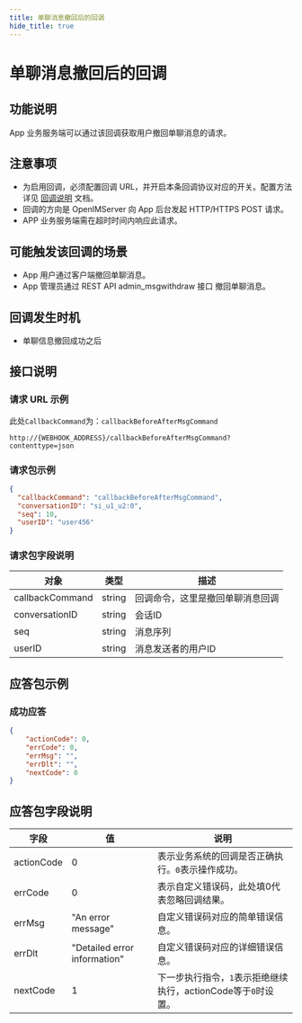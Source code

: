 ```yaml
---
title: 单聊消息撤回后的回调
hide_title: true
---
```


# 单聊消息撤回后的回调

## 功能说明
App 业务服务端可以通过该回调获取用户撤回单聊消息的请求。

## 注意事项
- 为启用回调，必须配置回调 URL，并开启本条回调协议对应的开关。配置方法详见 [回调说明](../introduction) 文档。
- 回调的方向是 OpenIMServer 向 App 后台发起 HTTP/HTTPS POST 请求。
- APP 业务服务端需在超时时间内响应此请求。

## 可能触发该回调的场景
- App 用户通过客户端撤回单聊消息。
- App 管理员通过 REST API admin_msgwithdraw 接口 撤回单聊消息。


## 回调发生时机
- 单聊信息撤回成功之后

## 接口说明

### 请求 URL 示例
此处`CallbackCommand`为：`callbackBeforeAfterMsgCommand`
```plaintext
http://{WEBHOOK_ADDRESS}/callbackBeforeAfterMsgCommand?contenttype=json
```

### 请求包示例
```json
{
  "callbackCommand": "callbackBeforeAfterMsgCommand",
  "conversationID": "si_u1_u2:0",
  "seq": 10,
  "userID": "user456"
}
```

### 请求包字段说明

| 对象             | 类型   | 描述                                               |
|-----------------|--------|----------------------------------------------------|
| callbackCommand | string | 回调命令，这里是撤回单聊消息回调                  |
| conversationID | string | 会话ID |
| seq    | string | 消息序列                               |
| userID   | string | 消息发送者的用户ID                               |


## 应答包示例

### 成功应答

```json
{
    "actionCode": 0,
    "errCode": 0,
    "errMsg": "",
    "errDlt": "",
    "nextCode": 0
}
```



## 应答包字段说明
| 字段         | 值                           | 说明                                       |
|-------------|------------------------------|------------------------------------------|
| actionCode  | 0                            | 表示业务系统的回调是否正确执行。`0`表示操作成功。     |
| errCode     | 0                            | 表示自定义错误码，此处填0代表忽略回调结果。|
| errMsg      | "An error message"           | 自定义错误码对应的简单错误信息。|
| errDlt      | "Detailed error information" | 自定义错误码对应的详细错误信息。|
| nextCode    | 1                            | 下一步执行指令，`1`表示拒绝继续执行，actionCode等于`0`时设置。|

